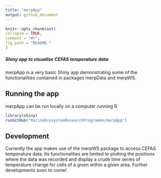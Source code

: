 ```yaml
---
title: "merpApp"
output: github_document
---
```

  
  <!-- README.md is generated from README.Rmd. Please edit that file -->
  
  ```r
knitr::opts_chunk$set(
  collapse = TRUE,
  comment = "#>",
  fig.path = "README-"
)
```

##### Shiny app to visualise CEFAS temperature data 
merpApp is a very basic Shiny app demonstrating some of the functionalities contained
in packages merpData and merpWS. 

## Running the app
merpApp can be run locally on a computer running R
```r
library(shiny)
runGitHub("MarineEcosystemResearchProgramme/merpApp")
```

## Development
Currently the app makes use of the merpWS package to access CEFAS temperature data.
Its functionalities are limited to plotting the positions where the data was recorded
and display a crude time series of temperature change for cells of a given within a given area.
Further developments soon to come!